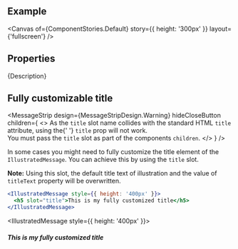 
<Meta of={ComponentStories} />

<DocsHeader since="0.18.0" />

<br />

## Example

<Canvas of={ComponentStories.Default} story={{ height: '300px' }} layout={'fullscreen'} />

## Properties

<ControlsWithNote of={ComponentStories.Default} />

<Markdown>{Description}</Markdown>

## Fully customizable title

<MessageStrip
  design={MessageStripDesign.Warning}
  hideCloseButton
  children={
    <>
      As the <code>title</code> slot name collides with the standard HTML <code>title</code> attribute, using the{' '}
      <code>title</code> prop will not work. <br />
      You must pass the <code>title</code> slot as part of the components <code>children</code>.
    </>
  }
/>

In some cases you might need to fully customize the title element of the `IllustratedMessage`.
You can achieve this by using the `title` slot.

**Note:** Using this slot, the default title text of illustration and the value of `titleText` property will be overwritten.

```jsx
<IllustratedMessage style={{ height: '400px' }}>
  <h5 slot="title">This is my fully customized title</h5>
</IllustratedMessage>
```

<IllustratedMessage style={{ height: '400px' }}>
  <h5 slot="title">This is my fully customized title</h5>
</IllustratedMessage>

<Footer />
